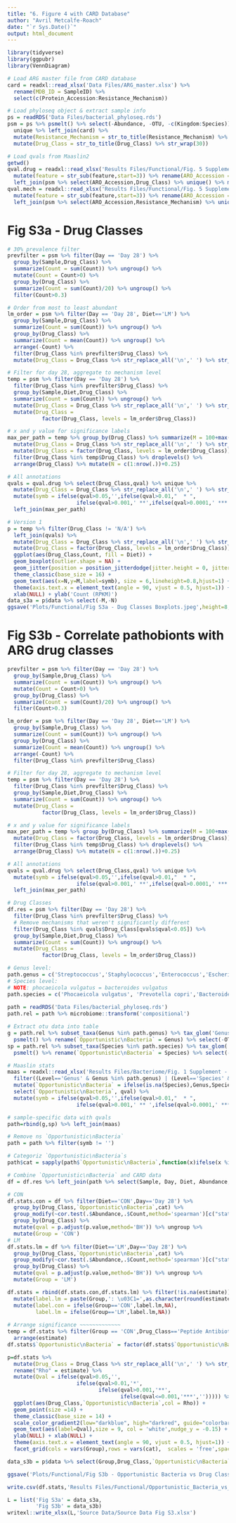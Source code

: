 ```yaml
---
title: "6. Figure 4 with CARD Database"
author: "Avril Metcalfe-Roach"
date: "`r Sys.Date()`"
output: html_document
---
```


```r
library(tidyverse)
library(ggpubr)
library(VennDiagram)

# Load ARG master file from CARD database
card = readxl::read_xlsx('Data Files/ARG_master.xlsx') %>% 
  rename(MDB_ID = SampleID) %>% 
  select(c(Protein_Accession:Resistance_Mechanism))

# Load phyloseq object & extract sample info
ps = readRDS('Data Files/bacterial_phyloseq.rds')
psm = ps %>% psmelt() %>% select(-Abundance, -OTU, -c(Kingdom:Species)) %>% 
  unique %>% left_join(card) %>% 
  mutate(Resistance_Mechanism = str_to_title(Resistance_Mechanism) %>% str_wrap(30)) %>% 
  mutate(Drug_Class = str_to_title(Drug_Class) %>% str_wrap(30))

# Load qvals from Maaslin2
getwd()
qval.drug = readxl::read_xlsx('Results Files/Functional/Fig. 5 Supplement - CARD Maaslin2.xlsx',sheet='Drug_Class') %>% 
  mutate(feature = str_sub(feature,start=3)) %>% rename(ARO_Accession = feature) %>% 
  left_join(psm %>% select(ARO_Accession,Drug_Class) %>% unique() %>% mutate(ARO_Accession = as.character(ARO_Accession)))
qval.mech = readxl::read_xlsx('Results Files/Functional/Fig. 5 Supplement - CARD Maaslin2.xlsx',sheet='Resistance_Mechanism') %>% 
  mutate(feature = str_sub(feature,start=3)) %>% rename(ARO_Accession = feature) %>% 
  left_join(psm %>% select(ARO_Accession,Resistance_Mechanism) %>% unique() %>% mutate(ARO_Accession = as.character(ARO_Accession)))
```

# Fig S3a - Drug Classes

```r
# 30% prevalence filter
prevfilter = psm %>% filter(Day == 'Day 28') %>% 
  group_by(Sample,Drug_Class) %>% 
  summarize(Count = sum(Count)) %>% ungroup() %>% 
  mutate(Count = Count>0) %>% 
  group_by(Drug_Class) %>% 
  summarize(Count = sum(Count)/20) %>% ungroup() %>% 
  filter(Count>0.3)

# Order from most to least abundant
lm_order = psm %>% filter(Day == 'Day 28', Diet=='LM') %>% 
  group_by(Sample,Drug_Class) %>% 
  summarize(Count = sum(Count)) %>% ungroup() %>% 
  group_by(Drug_Class) %>% 
  summarize(Count = mean(Count)) %>% ungroup() %>% 
  arrange(-Count) %>% 
  filter(Drug_Class %in% prevfilter$Drug_Class) %>% 
  mutate(Drug_Class = Drug_Class %>% str_replace_all('\n',' ') %>% str_wrap(70))

# Filter for day 28, aggregate to mechanism level
temp = psm %>% filter(Day == 'Day 28') %>% 
  filter(Drug_Class %in% prevfilter$Drug_Class) %>% 
  group_by(Sample,Diet,Drug_Class) %>% 
  summarize(Count = sum(Count)) %>% ungroup() %>% 
  mutate(Drug_Class = Drug_Class %>% str_replace_all('\n',' ') %>% str_wrap(70)) %>% 
  mutate(Drug_Class = 
           factor(Drug_Class, levels = lm_order$Drug_Class))

# x and y value for significance labels
max_per_path = temp %>% group_by(Drug_Class) %>% summarize(M = 100+max(Count)) %>% ungroup %>%
  mutate(Drug_Class = Drug_Class %>% str_replace_all('\n',' ') %>% str_wrap(70)) %>% 
  mutate(Drug_Class = factor(Drug_Class, levels = lm_order$Drug_Class)) %>%
  filter(Drug_Class %in% temp$Drug_Class) %>% droplevels() %>%
  arrange(Drug_Class) %>% mutate(N = c(1:nrow(.))+0.25)

# All annotations
qvals = qval.drug %>% select(Drug_Class,qval) %>% unique %>% 
  mutate(Drug_Class = Drug_Class %>% str_replace_all('\n',' ') %>% str_wrap(70)) %>% 
  mutate(symb = ifelse(qval>0.05,'',ifelse(qval>0.01,"  * ",
                      ifelse(qval>0.001,' **',ifelse(qval>0.0001,' ***','****'))))) %>% 
  left_join(max_per_path)

# Version 1
p = temp %>% filter(Drug_Class != 'N/A') %>% 
  left_join(qvals) %>% 
  mutate(Drug_Class = Drug_Class %>% str_replace_all('\n',' ') %>% str_wrap(70)) %>% 
  mutate(Drug_Class = factor(Drug_Class, levels = lm_order$Drug_Class)) %>% 
  ggplot(aes(Drug_Class,Count, fill = Diet)) +
  geom_boxplot(outlier.shape = NA) +
  geom_jitter(position = position_jitterdodge(jitter.height = 0, jitter.width = 0.2)) +
  theme_classic(base_size = 16) +
  geom_text(aes(x=N,y=M,label=symb), size = 6,lineheight=0.8,hjust=1) +
  theme(axis.text.x = element_text(angle = 90, vjust = 0.5, hjust=1)) +
  xlab(NULL) + ylab('Count (RPKM)')
data_s3a = p$data %>% select(-M,-N)
ggsave('Plots/Functional/Fig S3a - Dug Classes Boxplots.jpeg',height=8,width=15)
```

# Fig S3b - Correlate pathobionts with ARG drug classes

```r
prevfilter = psm %>% filter(Day == 'Day 28') %>% 
  group_by(Sample,Drug_Class) %>% 
  summarize(Count = sum(Count)) %>% ungroup() %>% 
  mutate(Count = Count>0) %>% 
  group_by(Drug_Class) %>% 
  summarize(Count = sum(Count)/20) %>% ungroup() %>% 
  filter(Count>0.3)

lm_order = psm %>% filter(Day == 'Day 28', Diet=='LM') %>% 
  group_by(Sample,Drug_Class) %>% 
  summarize(Count = sum(Count)) %>% ungroup() %>% 
  group_by(Drug_Class) %>% 
  summarize(Count = mean(Count)) %>% ungroup() %>% 
  arrange(-Count) %>% 
  filter(Drug_Class %in% prevfilter$Drug_Class)

# Filter for day 28, aggregate to mechanism level
temp = psm %>% filter(Day == 'Day 28') %>% 
  filter(Drug_Class %in% prevfilter$Drug_Class) %>% 
  group_by(Sample,Diet,Drug_Class) %>% 
  summarize(Count = sum(Count)) %>% ungroup() %>% 
  mutate(Drug_Class = 
           factor(Drug_Class, levels = lm_order$Drug_Class))

# x and y value for significance labels
max_per_path = temp %>% group_by(Drug_Class) %>% summarize(M = 100+max(Count)) %>% ungroup %>% 
  mutate(Drug_Class = factor(Drug_Class, levels = lm_order$Drug_Class)) %>%
  filter(Drug_Class %in% temp$Drug_Class) %>% droplevels() %>%
  arrange(Drug_Class) %>% mutate(N = c(1:nrow(.))+0.25)

# All annotations
qvals = qval.drug %>% select(Drug_Class,qval) %>% unique %>% 
  mutate(symb = ifelse(qval>0.05,'',ifelse(qval>0.01,"  * ",
                      ifelse(qval>0.001,' **',ifelse(qval>0.0001,' ***','****'))))) %>% 
  left_join(max_per_path)

# Drug Classes
df.res = psm %>% filter(Day == 'Day 28') %>% 
  filter(Drug_Class %in% prevfilter$Drug_Class) %>% 
  # Remove mechanisms that weren't significantly different
  filter(Drug_Class %in% qvals$Drug_Class[qvals$qval<0.05]) %>% 
  group_by(Sample,Diet,Drug_Class) %>% 
  summarize(Count = sum(Count)) %>% ungroup() %>% 
  mutate(Drug_Class = 
           factor(Drug_Class, levels = lm_order$Drug_Class))
```

```r
# Genus level:
path.genus = c('Streptococcus','Staphylococcus','Enterococcus','Escherichia','Shigella','Haemophilus','Campylobacter','Klebsiella')
# Species level:
# NOTE: phocaeicola vulgatus = bacteroides vulgatus
path.species = c('Phocaeicola vulgatus', 'Prevotella copri','Bacteroides fragilis')
  
path = readRDS('Data Files/bacterial_phyloseq.rds')
path.rel = path %>% microbiome::transform('compositional')

# Extract otu data into table
g = path.rel %>% subset_taxa(Genus %in% path.genus) %>% tax_glom('Genus') %>% 
  psmelt() %>% rename(`Opportunistic\nBacteria` = Genus) %>% select(-OTU) %>% select(-c(Kingdom:Family))
sp = path.rel %>% subset_taxa(Species %in% path.species) %>% tax_glom('Species') %>% 
  psmelt() %>% rename(`Opportunistic\nBacteria` = Species) %>% select(-OTU) %>% select(-c(Kingdom:Genus))

# Maaslin stats
maas = readxl::read_xlsx('Results Files/Bacteriome/Fig. 1 Supplement - Bacterial Maaslin2.xlsx',sheet='All Results') %>%
  filter((Level=='Genus' & Genus %in% path.genus) | (Level=='Species' & Species %in% path.species)) %>% 
  mutate(`Opportunistic\nBacteria` = ifelse(is.na(Species),Genus,Species)) %>% 
  select(`Opportunistic\nBacteria`, qval) %>% 
  mutate(symb = ifelse(qval>0.05,'',ifelse(qval>0.01,"  * ",
                      ifelse(qval>0.001,' ** ',ifelse(qval>0.0001,' ***','****')))))

# sample-specific data with qvals
path=rbind(g,sp) %>% left_join(maas)

# Remove ns `Opportunistic\nBacteria`
path = path %>% filter(symb != '')

# Categoriz `Opportunistic\nBacteria`s
path$cat = sapply(path$`Opportunistic\nBacteria`,function(x)ifelse(x %in% c('Staphylococcus','Streptococcus','Prevotella copri'),'Down','Up'))

# Combine `Opportunistic\nBacteria` and CARD data
df = df.res %>% left_join(path %>% select(Sample, Day, Diet, Abundance, `Opportunistic\nBacteria`, cat))
```

```r
# CON
df.stats.con = df %>% filter(Diet=='CON',Day=='Day 28') %>% 
  group_by(Drug_Class,`Opportunistic\nBacteria`,cat) %>% 
  group_modify(~cor.test(.$Abundance,.$Count,method='spearman')[c("statistic","p.value","estimate")] %>% as.data.frame()) %>% 
  group_by(Drug_Class) %>% 
  mutate(qval = p.adjust(p.value,method='BH')) %>% ungroup %>% 
  mutate(Group = 'CON')
# LM
df.stats.lm = df %>% filter(Diet=='LM',Day=='Day 28') %>% 
  group_by(Drug_Class,`Opportunistic\nBacteria`,cat) %>% 
  group_modify(~cor.test(.$Abundance,.$Count,method='spearman')[c("statistic","p.value","estimate")] %>% as.data.frame()) %>% 
  group_by(Drug_Class) %>% 
  mutate(qval = p.adjust(p.value,method='BH')) %>% ungroup %>% 
  mutate(Group = 'LM')

df.stats = rbind(df.stats.con,df.stats.lm) %>% filter(!is.na(estimate)) %>% 
  mutate(label.lm = paste(Group,': \u03C1=',as.character(round(estimate,2)),', q=',signif(qval,2),sep='')) %>%
  mutate(label.con = ifelse(Group=='CON',label.lm,NA),
         label.lm = ifelse(Group=='LM',label.lm,NA))
  
# Arrange significance ~~~~~~~~~~~~~
temp = df.stats %>% filter(Group == 'CON',Drug_Class=='Peptide Antibiotic') %>% 
  arrange(estimate)
df.stats$`Opportunistic\nBacteria` = factor(df.stats$`Opportunistic\nBacteria`, levels = temp$`Opportunistic\nBacteria`)

p=df.stats %>% 
  mutate(Drug_Class = Drug_Class %>% str_replace_all('\n',' ') %>% str_replace_all(';',', ') %>% str_wrap(50)) %>% 
  rename("Rho" = estimate) %>% 
  mutate(Qval = ifelse(qval>0.05,'',
                      ifelse(qval>0.01,'*',
                             ifelse(qval>0.001,'**',
                                    ifelse(qval<=0.001,'***',''))))) %>% 
  ggplot(aes(Drug_Class,`Opportunistic\nBacteria`,col = Rho)) +
  geom_point(size =14) +
  theme_classic(base_size = 14) +
  scale_color_gradient2(low="darkblue", high="darkred", guide="colorbar") +
  geom_text(aes(label=Qval),size = 9, col = 'white',nudge_y = -0.15) +
  ylab(NULL) + xlab(NULL) +
  theme(axis.text.x = element_text(angle = 90, vjust = 0.5, hjust=1)) +
  facet_grid(cols = vars(Group),rows = vars(cat),  scales = 'free',space = 'free')

data_s3b = p$data %>% select(Group,Drug_Class,`Opportunistic\nBacteria`,Rho,qval,label.con,label.lm)

ggsave('Plots/Functional/Fig S3b - Opportunistic Bacteria vs Drug Classes.jpeg',height=10,width=15)
```

```r
write.csv(df.stats,'Results Files/Functional/Opportunistic_Bacteria_vs_ARG_Drug_Classes_Spearman.csv',row.names = F)
```

```r
L = list('Fig S3a' = data_s3a,
         'Fig S3b' = data_s3b)
writexl::write_xlsx(L,'Source Data/Source Data Fig S3.xlsx')
```